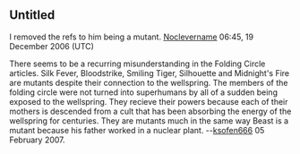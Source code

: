 <article id="6974994" title=Talk:Smiling Tiger>
	<talkpage id="6974994" title="Talk:Smiling Tiger">
{{Talk header}}
{{comicsproj|Marvel-work-group=yes|class=stub|importance=low|image=yes}}
{{WikiProject Fictional characters|class=Stub}}

==Untitled==
I removed the refs to him being a mutant. [[User:Noclevername|Noclevername]] 06:45, 19 December 2006 (UTC)



There seems to be a recurring misunderstanding in the Folding Circle articles. Silk Fever, Bloodstrike, Smiling Tiger, Silhouette and Midnight's Fire are mutants despite their connection to the wellspring. The members of the folding circle were not turned into superhumans by all of a sudden being exposed to the wellspring. They recieve their powers because each of their mothers is descended from a cult that has been absorbing the energy of the wellspring for centuries. They are mutants much in the same way Beast is a mutant because his father worked in a nuclear plant. --[[User:ksofen666|ksofen666]] 05 February 2007.
	</talkpage>
</article>
